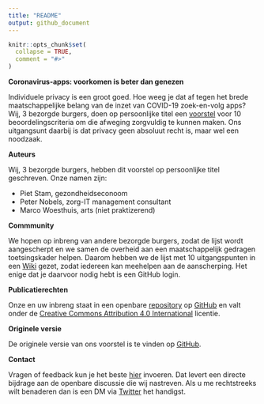```yaml
---
title: "README"
output: github_document
---
```


<!-- README.md is generated from README.Rmd. Please edit that file -->

```r
knitr::opts_chunk$set(
  collapse = TRUE,
  comment = "#>"
)
```

**Coronavirus-apps: voorkomen is beter dan genezen**

Individuele privacy is een groot goed. Hoe weeg je dat af tegen het
brede maatschappelijke belang van de inzet van COVID-19 zoek-en-volg
apps? Wij, 3 bezorgde burgers, doen op persoonlijke titel een
[voorstel](https://pietstam.nl/coronavirus-privacy/) voor 10 beoordelingscriteria om die afweging zorgvuldig te kunnen maken. Ons uitgangsunt
daarbij is dat privacy geen absoluut recht is, maar wel een noodzaak.

**Auteurs**

Wij, 3 bezorgde burgers, hebben dit voorstel op persoonlijke titel geschreven. Onze namen zijn:

* Piet Stam, gezondheidseconoom
* Peter Nobels, zorg-IT management consultant
* Marco Woesthuis, arts (niet praktizerend)

**Commmunity**

We hopen op inbreng van andere bezorgde burgers, zodat de lijst wordt
aangescherpt en we samen de overheid aan een maatschappelijk gedragen toetsingskader
helpen. Daarom hebben we de lijst met 10 uitgangspunten in een [Wiki](https://github.com/pjastam/coronavirus-privacy/wiki)
gezet, zodat iedereen kan meehelpen aan de aanscherping. Het enige dat je daarvoor nodig hebt is een GitHub login.

**Publicatierechten**

Onze en uw inbreng staat in een openbare
[repository](https://github.com/pjastam/coronavirus-privacy) op
[GitHub](https://nl.wikipedia.org/wiki/GitHub) en valt onder de
[Creative Commons Attribution 4.0
International](https://creativecommons.org/licenses/by/4.0/) licentie.

**Originele versie**

De originele versie van ons voorstel is te vinden op
[GitHub](https://github.com/pjastam/coronavirus-privacy).

**Contact**

Vragen of feedback kun je het beste
[hier](https://github.com/pjastam/coronavirus-privacy/issues) invoeren.
Dat levert een directe bijdrage aan de openbare discussie die wij
nastreven. Als u me rechtstreeks wilt benaderen dan is een DM via
[Twitter](https://twitter.com/pjastam%22) het handigst.
